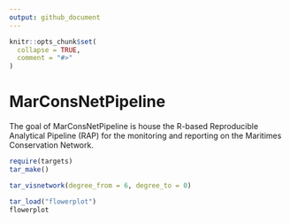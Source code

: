 ```yaml
---
output: github_document
---
```


<!-- README.md is generated from README.Rmd. Please edit that file -->

```r
knitr::opts_chunk$set(
  collapse = TRUE,
  comment = "#>"
)
```

# MarConsNetPipeline

<!-- badges: start -->
<!-- badges: end -->

The goal of MarConsNetPipeline is house the R-based Reproducible Analytical Pipeline (RAP) for the monitoring and reporting on the Maritimes Conservation Network.

```r
require(targets)
tar_make()
```


```r
tar_visnetwork(degree_from = 6, degree_to = 0)
```

```r
tar_load("flowerplot")
flowerplot
```

